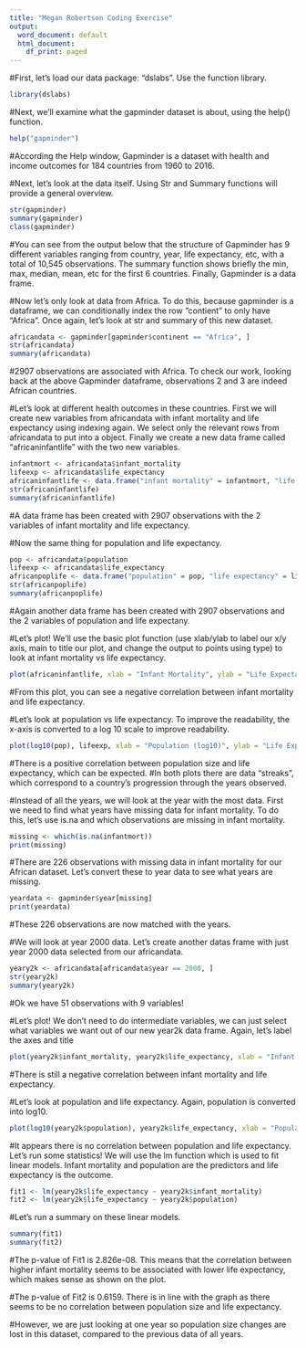```yaml
---
title: "Megan Robertson Coding Exercise"
output:
  word_document: default
  html_document:
    df_print: paged
---
```


#First, let's load our data package: "dslabs". Use the function library.

```r
library(dslabs)
```

#Next, we'll examine what the gapminder dataset is about, using the help() function.

```r
help("gapminder")
```

#According the Help window, Gapminder is a dataset with health and income outcomes for 184 countries from 1960 to 2016. 

#Next, let's look at the data itself. Using Str and Summary functions will provide a general overview.

```r
str(gapminder)
summary(gapminder)
class(gapminder)
```

#You can see from the output below that the structure of Gapminder has 9 different variables ranging from country, year, life expectancy, etc, with a total of 10,545 observations. The summary function shows briefly the min, max, median, mean, etc for the first 6 countries. Finally, Gapminder is a data frame.

#Now let's only look at data from Africa. To do this, because gapminder is a dataframe, we can conditionally index the row "contient" to only have "Africa". Once again, let's look at str and summary of this new dataset.

```r
africandata <- gapminder[gapminder$continent == "Africa", ]
str(africandata)
summary(africandata)
```

#2907 observations are associated with Africa. To check our work, looking back at the above Gapminder dataframe, observations 2 and 3 are indeed African countries. 

#Let's look at different health outcomes in these countries. First we will create new variables from africandata with infant mortality and life expectancy using indexing again. We select only the relevant rows from africandata to put into a object. Finally we create a new data frame called "africaninfantlife" with the two new variables.

```r
infantmort <- africandata$infant_mortality
lifeexp <- africandata$life_expectancy
africaninfantlife <- data.frame("infant mortality" = infantmort, "life expectancy" = lifeexp)
str(africaninfantlife)
summary(africaninfantlife)
```

#A data frame has been created with 2907 observations with the 2 variables of infant mortality and life expectancy.

#Now the same thing for population and life expectancy.

```r
pop <- africandata$population
lifeexp <- africandata$life_expectancy
africanpoplife <- data.frame("population" = pop, "life expectancy" = lifeexp)
str(africanpoplife)
summary(africanpoplife)
```

#Again another data frame has been created with 2907 observations and the 2 variables of population and life expectany.

#Let's plot! We'll use the basic plot function (use xlab/ylab to label our x/y axis, main to title our plot, and change the output to points using type) to look at infant mortality vs life expectancy.

```r
plot(africaninfantlife, xlab = "Infant Mortality", ylab = "Life Expectancy", main = "Health Associations in Africa", type = "p")
```

#From this plot, you can see a negative correlation between infant mortality and life expectancy.

#Let's look at population vs life expectancy. To improve the readability, the x-axis is converted to a log 10 scale to improve readability.

```r
plot(log10(pop), lifeexp, xlab = "Population (log10)", ylab = "Life Expectancy", main = "Health Associations in Africa", type = "p")
```

#There is a positive correlation between population size and life expectancy, which can be expected. 
#In both plots there are data "streaks", which correspond to a country's progression through the years observed. 

#Instead of all the years, we will look at the year with the most data. First we need to find what years have missing data for infant mortality. To do this, let's use is.na and which observations are missing in infant mortality.

```r
missing <- which(is.na(infantmort))
print(missing)
```

#There are 226 observations with missing data in infant mortality for our African dataset. Let's convert these to year data to see what years are missing.

```r
yeardata <- gapminder$year[missing]
print(yeardata)
```

#These 226 observations are now matched with the years. 

#We will look at year 2000 data. Let's create another datas frame with just year 2000 data selected from our africandata.

```r
yeary2k <- africandata[africandata$year == 2000, ]
str(yeary2k)
summary(yeary2k)
```

#Ok we have 51 observations with 9 variables!

#Let's plot! We don't need to do intermediate variables, we can just select what variables we want out of our new year2k data frame. Again, let's label the axes and title  

```r
plot(yeary2k$infant_mortality, yeary2k$life_expectancy, xlab = "Infant Mortality", ylab = "Life Expectancy", main = "Year 2000 Health Outcomes in Africa", type = "p")
```


#There is still a negative correlation between infant mortality and life expectancy. 

#Let's look at population and life expectancy. Again, population is converted into log10.

```r
plot(log10(yeary2k$population), yeary2k$life_expectancy, xlab = "Population(log 10)", ylab = "Life Expectancy", main = "Year 2000 Health Outcomes in Africa", type = "p")
```

#It appears there is no correlation between population and life expectancy. Let's run some statistics! We will use the lm function which is used to fit linear models. Infant mortality and population are the predictors and life expectancy is the outcome.

```r
fit1 <- lm(yeary2k$life_expectancy ~ yeary2k$infant_mortality)
fit2 <- lm(yeary2k$life_expectancy ~ yeary2k$population)
```

#Let's run a summary on these linear models.

```r
summary(fit1)
summary(fit2)
```

#The p-value of Fit1 is 2.826e-08. This means that the correlation between higher infant mortality seems to be associated with lower life expectancy, which makes sense as shown on the plot.

#The p-value of Fit2 is 0.6159. There is in line with the graph as there seems to be no correlation between population size and life expectancy.

#However, we are just looking at one year so population size changes are lost in this dataset, compared to the previous data of all years. 